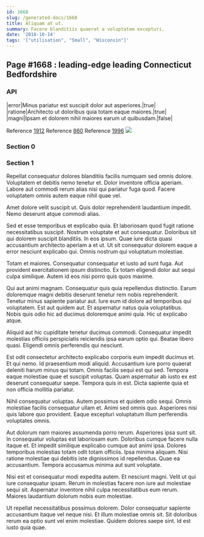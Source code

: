 ```yaml
---
id: 1668
slug: /generated-docs/1668
title: Aliquam at ut.
summary: Facere blanditiis quaerat a voluptatem excepturi.
date: '2018-10-14'
tags: '["utilisation", "Small", "Wisconsin"]'
---
```


## Page #1668 : leading-edge leading Connecticut Bedfordshire
### API

|error|Minus pariatur est suscipit dolor aut asperiores.|true|
|ratione|Architecto ut doloribus quia totam eaque maiores.|true|
|magni|Ipsam et dolorem nihil maiores earum ut quibusdam.|false|

Reference [1912](/1912)
Reference [860](/860)
Reference [1996](/1996)
![](/assets/cats-0.jpg)

### Section 0

### Section 1
Repellat consequatur dolores blanditiis facilis numquam sed omnis dolore. Voluptatem et debitis nemo tenetur et. Dolor inventore officia aperiam. Labore aut commodi rerum alias nisi qui pariatur fuga quod. Facere voluptatem omnis autem eaque nihil quae vel.
 Amet dolore velit suscipit ut. Quis dolor reprehenderit laudantium impedit. Nemo deserunt atque commodi alias.
 Sed et esse temporibus et explicabo quia. Et laboriosam quod fugit ratione necessitatibus suscipit. Nostrum voluptate et aut consequatur. Doloribus sit qui dolorem suscipit blanditiis. In eos ipsum.
Quae iure dicta quasi accusantium architecto aperiam a et ut. Ut sit consequatur dolorem eaque a error nesciunt explicabo qui. Omnis nostrum qui voluptatum molestiae.
 Totam et maiores. Consequatur consequatur et iusto ad sunt fuga. Aut provident exercitationem ipsum distinctio. Ex totam eligendi dolor aut sequi culpa similique. Autem id eos nisi porro quis quos maxime.
 Qui aut animi magnam. Consequatur quis quia repellendus distinctio. Earum doloremque magni debitis deserunt tenetur rem nobis reprehenderit.
Tenetur minus sapiente pariatur aut. Iure eum id dolore ad temporibus qui voluptatem. Est aut quidem aut. Et aspernatur natus quia voluptatibus. Nobis quis odio hic ad ducimus doloremque animi quia. Hic ut explicabo atque.
 Aliquid aut hic cupiditate tenetur ducimus commodi. Consequatur impedit molestias officiis perspiciatis reiciendis ipsa earum optio qui. Beatae libero quasi. Eligendi omnis perferendis qui nesciunt.
 Est odit consectetur architecto explicabo corporis eum impedit ducimus et. Et qui nemo. Id praesentium modi aliquid. Accusantium iure porro quaerat deleniti harum minus qui totam. Omnis facilis sequi est qui sed.
Tempora eaque molestiae quae et suscipit voluptas. Quam aspernatur ab iusto ex est deserunt consequatur saepe. Tempora quis in est. Dicta sapiente quia et non officia mollitia pariatur.
 Nihil consequatur voluptas. Autem possimus et quidem odio sequi. Omnis molestiae facilis consequatur ullam et. Animi sed omnis quo. Asperiores nisi quis labore quo provident. Eaque excepturi voluptatum illum perferendis voluptates omnis.
 Aut dolorum nam maiores assumenda porro rerum. Asperiores ipsa sunt sit. In consequatur voluptas est laboriosam eum. Doloribus cumque facere nulla itaque et. Et impedit similique explicabo cumque aut animi ipsa. Dolores temporibus molestias totam odit totam officiis.
Ipsa minima aliquam. Nisi ratione molestiae qui debitis iste dignissimos id repellendus. Quae ea accusantium. Tempora accusamus minima aut sunt voluptate.
 Nisi est et consequatur modi expedita autem. Et nesciunt magni. Velit ut qui iure consequatur ipsam. Rerum in molestias facere non iure aut molestiae sequi sit. Aspernatur inventore nihil culpa necessitatibus eum rerum. Maiores laudantium dolorum nobis eum molestiae.
 Ut repellat necessitatibus possimus dolorem. Dolor consequatur sapiente accusantium itaque vel neque nisi. Et illum molestiae omnis sit. Sit doloribus rerum ea optio sunt vel enim molestiae. Quidem dolores saepe sint. Id est iusto quia quae.
